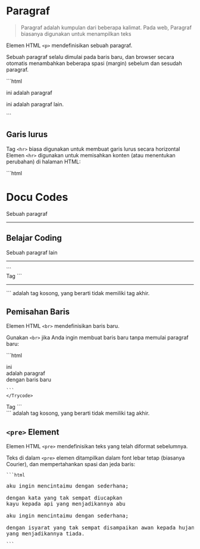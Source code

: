 # Paragraf
> Paragraf adalah kumpulan dari beberapa kalimat. Pada web, Paragraf biasanya digunakan untuk menampilkan teks

Elemen HTML ```<p>``` mendefinisikan sebuah paragraf.

Sebuah paragraf selalu dimulai pada baris baru, dan browser secara otomatis menambahkan beberapa spasi (margin) sebelum dan sesudah paragraf.


<div >
<Trycode code_source="https://www.w3schools.com/html/tryit.asp?filename=tryhtml_paragraphs1">
    ```html
<p>ini adalah paragraf</p>
<p>ini adalah paragraf lain.</p>
    ```
    </Trycode>
</div>







## Garis lurus
Tag ```<hr>``` biasa digunakan untuk membuat garis lurus secara horizontal\
Elemen ```<hr>``` digunakan untuk memisahkan konten (atau menentukan perubahan) di halaman HTML:

<div >
<Trycode code_source="https://www.w3schools.com/html/tryit.asp?filename=tryhtml_headings_hr">
    ```html
<h1>Docu Codes</h1>
<p>Sebuah paragraf</p>
<hr>
<h2>Belajar Coding</h2>
<p>Sebuah paragraf lain</p>
<hr>
    ```
    </Trycode>
</div>
Tag ```<hr>``` adalah tag kosong, yang berarti tidak memiliki tag akhir.

## Pemisahan Baris
Elemen HTML ```<br>``` mendefinisikan baris baru.

Gunakan ```<br>``` jika Anda ingin membuat baris baru tanpa memulai paragraf baru:
<div >
<Trycode code_source="https://www.w3schools.com/html/tryit.asp?filename=tryhtml_paragraphs">
    ```html
<p>ini<br>adalah paragraf<br>dengan baris baru</p>

    ```
    </Trycode>
</div>
Tag ```<br>``` adalah tag kosong, yang berarti tidak memiliki tag akhir.

## ```<pre>``` Element
Elemen HTML ```<pre>``` mendefinisikan teks yang telah diformat sebelumnya.

Teks di dalam ```<pre>``` elemen ditampilkan dalam font lebar tetap (biasanya Courier), dan mempertahankan spasi dan jeda baris:

    ```html
<pre>
aku ingin mencintaimu dengan sederhana;

dengan kata yang tak sempat diucapkan
kayu kepada api yang menjadikannya abu

aku ingin mencintaimu dengan sederhana;

dengan isyarat yang tak sempat disampaikan awan kepada hujan 
yang menjadikannya tiada.
</pre>
    ```
